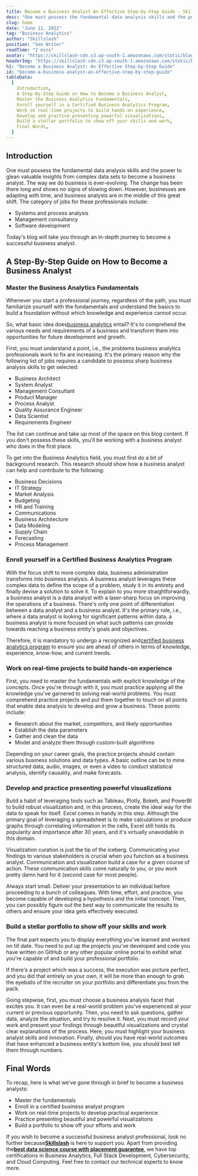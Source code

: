 ```yaml
---
title: Become a Business Analyst An Effective Step-by-Step Guide - Skillslash
desc: "One must possess the fundamental data analysis skills and the power to glean valuable insights to become a business analyst."
slug: home
date: "June 11, 2022"
tag: "Business Analytics"
author: "Skillslash"
position: "Seo Writer"
readTime: "2 mins"
avatar: "https://skillslash-cdn.s3.ap-south-1.amazonaws.com/static/blog/avatar-02.webp"
headerImg: "https://skillslash-cdn.s3.ap-south-1.amazonaws.com/static/blog/Become-a-Business-Analyst-1536x1106.webp"
h1: "Become a Business Analyst: An Effective Step-by-Step Guide"
id: "become-a-business-analyst-an-effective-step-by-step-guide"
tableData:
  [
    Introduction,
    A Step-By-Step Guide on How to Become a Business Analyst,
    Master the Business Analytics Fundamentals,
    Enroll yourself in a Certified Business Analytics Program,
    Work on real-time projects to build hands-on experience,
    Develop and practice presenting powerful visualizations,
    Build a stellar portfolio to show off your skills and work,
    Final Words,
  ]
---
```


## Introduction

One must possess the fundamental data analysis skills and the power to glean valuable insights from complex data sets to become a business analyst. The way we do business is ever-evolving. The change has been there long and shows no signs of slowing down. However, businesses are adapting with time, and business analysts are in the middle of this great shift. The category of jobs for these professionals include:

- Systems and process analysis
- Management consultancy
- Software development

Today&#39;s blog will take you through an in-depth journey to become a successful business analyst.

## **A Step-By-Step Guide on How to Become a Business Analyst**

### **Master the Business Analytics Fundamentals**

Whenever you start a professional journey, regardless of the path, you must familiarize yourself with the fundamentals and understand the basics to build a foundation without which knowledge and experience cannot occur.

So, what basic idea does[business analytics](https://www.techtarget.com/searchbusinessanalytics/definition/business-analytics-BA) entail? It&#39;s to comprehend the various needs and requirements of a business and transform them into opportunities for future development and growth.

First, you must understand a point, i.e., the problems business analytics professionals work to fix are increasing. It&#39;s the primary reason why the following list of jobs requires a candidate to possess sharp business analysis skills to get selected:

- Business Architect
- System Analyst
- Management Consultant
- Product Manager
- Process Analyst
- Quality Assurance Engineer
- Data Scientist
- Requirements Engineer

The list can continue and take up most of the space on this blog content. If you don&#39;t possess these skills, you&#39;ll be working with a business analyst who does in the first place.

To get into the Business Analytics field, you must first do a bit of background research. This research should show how a business analyst can help and contribute to the following:

- Business Decisions
- IT Strategy
- Market Analysis
- Budgeting
- HR and Training
- Communications
- Business Architecture
- Data Modeling
- Supply Chain
- Forecasting
- Process Management

### **Enroll yourself in a Certified Business Analytics Program**

With the focus shift to more complex data, business administration transforms into business analysis. A business analyst leverages these complex data to define the scope of a problem, study it in its entirety and finally devise a solution to solve it. To explain to you more straightforwardly, a business analyst is a data analyst with a laser-sharp focus on improving the operations of a business. There&#39;s only one point of differentiation between a data analyst and a business analyst. It&#39;s the primary role, i.e., where a data analyst is looking for significant patterns within data, a business analyst is more focused on what such patterns can provide towards reaching a business entity&#39;s goals and objectives.

Therefore, it is mandatory to undergo a recognized and[certified business analytics program](https://skillslash.com/business-analytics-course-with-certification/) to ensure you are ahead of others in terms of knowledge, experience, know-how, and current trends.

### **Work on real-time projects to build hands-on experience**

First, you need to master the fundamentals with explicit knowledge of the concepts. Once you&#39;re through with it, you must practice applying all the knowledge you&#39;ve garnered to solving real-world problems. You must comprehend practice projects and put them together to touch on all points that enable data analysis to develop and grow a business. These points include:

- Research about the market, competitors, and likely opportunities
- Establish the data parameters
- Gather and clean the data
- Model and analyze them through custom-built algorithms

Depending on your career goals, the practice projects should contain various business solutions and data types. A basic outline can be to mine structured data, audio, images, or even a video to conduct statistical analysis, identify causality, and make forecasts.

### **Develop and practice presenting powerful visualizations**

Build a habit of leveraging tools such as Tableau, Plotly, Bokeh, and PowerBI to build robust visualization and, in this process, create the ideal way for the data to speak for itself. Excel comes in handy in this step. Although the primary goal of leveraging a spreadsheet is to make calculations or produce graphs through correlating information in the cells, Excel still holds its popularity and importance after 30 years, and it&#39;s virtually unavoidable in this domain.

Visualization curation is just the tip of the iceberg. Communicating your findings to various stakeholders is crucial when you function as a business analyst. Communication and visualization build a case for a given course of action. These communication skills come naturally to you, or you work pretty damn hard for it (second case for most people).

Always start small. Deliver your presentation to an individual before proceeding to a bunch of colleagues. With time, effort, and practice, you become capable of developing a hypothesis and the initial concept. Then, you can possibly figure out the best way to communicate the results to others and ensure your idea gets effectively executed.

### **Build a stellar portfolio to show off your skills and work**

The final part expects you to display everything you&#39;ve learned and worked on till date. You need to put up the projects you&#39;ve developed and code you have written on GitHub or any other popular online portal to exhibit what you&#39;re capable of and build your professional portfolio.

If there&#39;s a project which was a success, the execution was picture perfect, and you did that entirely on your own, it will be more than enough to grab the eyeballs of the recruiter on your portfolio and differentiate you from the pack.

Going stepwise, first, you must choose a business analysis facet that excites you. It can even be a real-world problem you&#39;ve experienced at your current or previous opportunity. Then, you need to ask questions, gather data, analyze the situation, and try to resolve it. Next, you must record your work and present your findings through beautiful visualizations and crystal clear explanations of the process. Here, you must highlight your business analyst skills and innovation. Finally, should you have real-world outcomes that have enhanced a business entity&#39;s bottom line, you should best tell them through numbers.

## Final Words

To recap, here is what we&#39;ve gone through in brief to become a business analysts:

- Master the fundamentals
- Enroll in a certified business analyst program
- Work on real-time projects to develop practical experience
- Practice presenting beautiful and powerful visualizations
- Build a portfolio to show off your efforts and work

If you wish to become a successful business analyst professional, look no further because[**Skillslash**](https://skillslash.com/) is here to support you. Apart from providing the[**best data science course with placement guarantee**](https://skillslash.com/data-science-course-in-bangalore/), we have top certifications in Business Analytics, Full Stack Development, Cybersecurity, and Cloud Computing. Feel free to contact our technical experts to know more.

